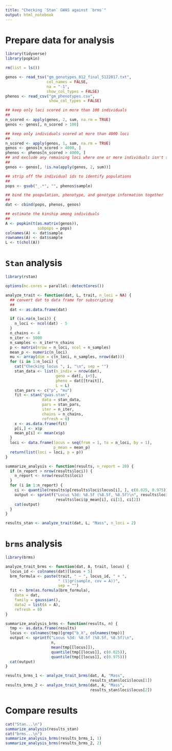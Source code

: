 ```yaml
---
title: "Checking `Stan` GWAS against `brms`"
output: html_notebook
---
```

# Prepare data for analysis

```r
library(tidyverse)
library(popkin)

rm(list = ls())

genos <- read_tsv("gm_genotypes_012_final_5122017.txt",
                  col_names = FALSE,
                  na = "-1",
                  show_col_types = FALSE)
phenos <- read_csv("gm_phenotypes.csv",
                   show_col_types = FALSE)

## keep only loci scored in more than 100 individuals
##
n_scored <- apply(genos, 2, sum, na.rm = TRUE)
genos <- genos[, n_scored > 100]

## keep only individuals scored at more than 4000 loci
##
n_scored <- apply(genos, 1, sum, na.rm = TRUE)
genos <- genos[n_scored > 4000, ]
phenos <- phenos[n_scored > 4000, ]
## and exclude any remaining loci where one or more individuals isn't scored
##
genos <- genos[, !is.na(apply(genos, 2, sum))]

## strip off the individual ids to identify populations
##
pops <- gsub("_.*", "", phenos$sample)

## bind the poopulation, phenotype, and genotype information together
##
dat <- cbind(pops, phenos, genos)

## estimate the kinship among individuals
##
A <- popkin(t(as.matrix(genos)), 
              subpops = pops)
colnames(A) <- dat$sample
rownames(A) <- dat$sample
L <- t(chol(A))
```

# `Stan` analysis

```r
library(rstan)

options(mc.cores = parallel::detectCores())

analyze_trait <- function(dat, L, trait, n_loci = NA) {
  ## convert dat to data frame for subscripting
  ##
  dat <- as.data.frame(dat)

  if (is.na(n_loci)) {
    n_loci <- ncol(dat) - 5
  }
  n_chains <- 4
  n_iter <- 5000
  n_samples <- n_iter*n_chains
  p <- matrix(nrow = n_loci, ncol = n_samples)
  mean_p <- numeric(n_loci)
  mu <- array(dim = c(n_loci, n_samples, nrow(dat)))
  for (i in 1:n_loci) {
    cat("Checking locus ", i, "\n", sep = "")
    stan_data <- list(n_indiv = nrow(dat),
                      geno = dat[, i+5],
                      pheno = dat[[trait]],
                      L = L)
    stan_pars <- c("p", "mu")
    fit <- stan("gwas.stan",
                data = stan_data,
                pars = stan_pars,
                iter = n_iter,
                chains = n_chains,
                refresh = 0)
    x <- as.data.frame(fit)
    p[i,] <- x$p
    mean_p[i] <- mean(x$p)
  }
  loci <- data.frame(locus = seq(from = 1, to = n_loci, by = 1),
                     p_mean = mean_p)
  return(list(loci = loci, p = p))
}

summarize_analysis <- function(results, n_report = 20) {
  if (n_report > nrow(results$loci)) {
    n_report <- nrow(results$loci)
  }
  for (i in 1:n_report) {
    ci <- quantile(results$p[results$loci$locus[i], ], c(0.025, 0.975))
    output <- sprintf("Locus %3d: %8.5f (%8.5f, %8.5f)\n", results$loci$locus[i], 
                      results$loci$p_mean[i], ci[1], ci[2])
    cat(output)
  }
}

results_stan <- analyze_trait(dat, L, "Mass", n_loci = 2)
```

# `brms` analysis

```r
library(brms)

analyze_trait_brms <- function(dat, A, trait, locus) {
  locus_id <- colnames(dat)[locus + 5]
  brm_formula <- paste(trait, " ~ ", locus_id, " + ", 
                       " (1|gr(sample, cov = A))",
                       sep = "")
  fit <- brm(as.formula(brm_formula),
    data = dat,
    family = gaussian(),
    data2 = list(A = A),
    refresh = 0)  
}

summarize_analysis_brms <- function(results, n) {
  tmp <- as.data.frame(results)
  locus <- colnames(tmp)[grep("b_X", colnames(tmp))]
  output <- sprintf("Locus %3d: %8.5f (%8.5f, %8.5f)\n",
                    n,
                    mean(tmp[[locus]]), 
                    quantile(tmp[[locus]], c(0.025)), 
                    quantile(tmp[[locus]], c(0.975)))
  cat(output)
}

results_brms_1 <- analyze_trait_brms(dat, A, "Mass",
                                     results_stan$loci$locus[1])
results_brms_2 <- analyze_trait_brms(dat, A, "Mass",
                                     results_stan$loci$locus[2])
```

# Compare results

```r
cat("Stan...\n")
summarize_analysis(results_stan)
cat("brms...\n")
summarize_analysis_brms(results_brms_1, 1)
summarize_analysis_brms(results_brms_2, 2)
```